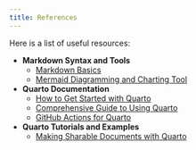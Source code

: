 ```yaml
---
title: References
---
```


Here is a list of useful resources:

* **Markdown Syntax and Tools**
    * [Markdown Basics](https://quarto.org/docs/authoring/markdown-basics.html)
    * [Mermaid Diagramming and Charting Tool](https://mermaid.js.org/intro/)

* **Quarto Documentation**
    * [How to Get Started with Quarto](https://quarto.org/docs/get-started/)
    * [Comprehensive Guide to Using Quarto](https://quarto.org/docs/guide/)
    * [GitHub Actions for Quarto](https://github.com/quarto-dev/quarto-actions/)

* **Quarto Tutorials and Examples**
    * [Making Sharable Documents with Quarto](https://openscapes.github.io/quarto-website-tutorial/)
